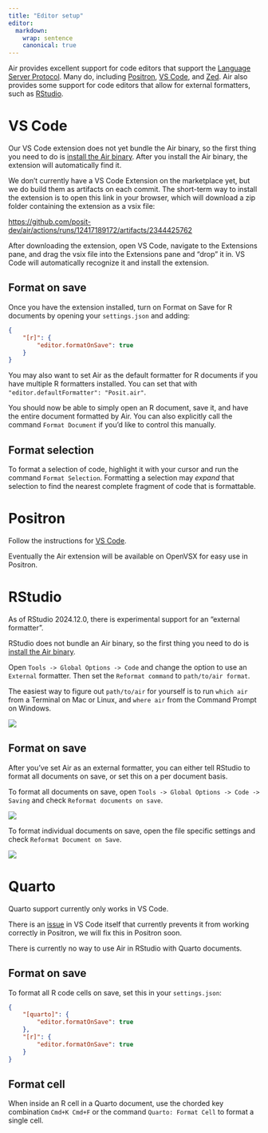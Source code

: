 ```yaml
---
title: "Editor setup"
editor:
  markdown:
    wrap: sentence
    canonical: true
---
```


Air provides excellent support for code editors that support the [Language Server Protocol](https://microsoft.github.io/language-server-protocol/).
Many do, including [Positron](https://positron.posit.co/), [VS Code](https://code.visualstudio.com/), and [Zed](https://zed.dev/).
Air also provides some support for code editors that allow for external formatters, such as [RStudio](https://posit.co/products/open-source/rstudio/).

```{=html}
<!--
# Uncomment after we support this

For both Positron and VS Code, Air provides a first class VS Code Extension, installable through either the VS Code Marketplace, or through OpenVSX. For other editors that support the LSP, there may be additional setup required.
 -->
```

# VS Code {#vs-code}

Our VS Code extension does not yet bundle the Air binary, so the first thing you need to do is [install the Air binary](installation.qmd).
After you install the Air binary, the extension will automatically find it.

We don't currently have a VS Code Extension on the marketplace yet, but we do build them as artifacts on each commit.
The short-term way to install the extension is to open this link in your browser, which will download a zip folder containing the extension as a vsix file:

<https://github.com/posit-dev/air/actions/runs/12417189172/artifacts/2344425762>

After downloading the extension, open VS Code, navigate to the Extensions pane, and drag the vsix file into the Extensions pane and "drop" it in.
VS Code will automatically recognize it and install the extension.

## Format on save

Once you have the extension installed, turn on Format on Save for R documents by opening your `settings.json` and adding:

``` json
{
    "[r]": {
        "editor.formatOnSave": true
    }
}
```

You may also want to set Air as the default formatter for R documents if you have multiple R formatters installed.
You can set that with `"editor.defaultFormatter": "Posit.air"`.

You should now be able to simply open an R document, save it, and have the entire document formatted by Air.
You can also explicitly call the command `Format Document` if you'd like to control this manually.

<!--# Come back and add video -->

## Format selection

To format a selection of code, highlight it with your cursor and run the command `Format Selection`.
Formatting a selection may *expand* that selection to find the nearest complete fragment of code that is formattable.

<!--# Come back and add video -->

# Positron

Follow the instructions for [VS Code](#vs-code).

Eventually the Air extension will be available on OpenVSX for easy use in Positron.

# RStudio

As of RStudio 2024.12.0, there is experimental support for an "external formatter".

RStudio does not bundle an Air binary, so the first thing you need to do is [install the Air binary](installation.qmd).

Open `Tools -> Global Options -> Code` and change the option to use an `External` formatter.
Then set the `Reformat command` to `path/to/air format`.

The easiest way to figure out `path/to/air` for yourself is to run `which air` from a Terminal on Mac or Linux, and `where air` from the Command Prompt on Windows.

![](./images/rstudio-external-formatter.png){fig-alt="Setting Air as an external formatter with Tools -> Global Options -> Code -> Formatting" fig-align="center"}

## Format on save

After you've set Air as an external formatter, you can either tell RStudio to format all documents on save, or set this on a per document basis.

To format all documents on save, open `Tools -> Global Options -> Code -> Saving` and check `Reformat documents on save`.

![](images/rstudio-format-on-save.png){fig-alt="Setting RStudio to format all documents on save in Tools -> Global Options -> Code -> Saving" fig-align="center"}

To format individual documents on save, open the file specific settings and check `Reformat Document on Save`.

![](images/rstudio-reformat-document-on-save.png){fig-align="center"}

<!--# Come back and add images -->

# Quarto

Quarto support currently only works in VS Code.

There is an [issue](https://github.com/posit-dev/air/issues/77) in VS Code itself that currently prevents it from working correctly in Positron, we will fix this in Positron soon.

There is currently no way to use Air in RStudio with Quarto documents.

## Format on save

To format all R code cells on save, set this in your `settings.json`:

``` json
{
    "[quarto]": {
        "editor.formatOnSave": true
    },
    "[r]": {
        "editor.formatOnSave": true
    }
}
```

<!--# Come back and add video -->

## Format cell

When inside an R cell in a Quarto document, use the chorded key combination `Cmd+K Cmd+F` or the command `Quarto: Format Cell` to format a single cell.

<!--# Come back and add video -->
